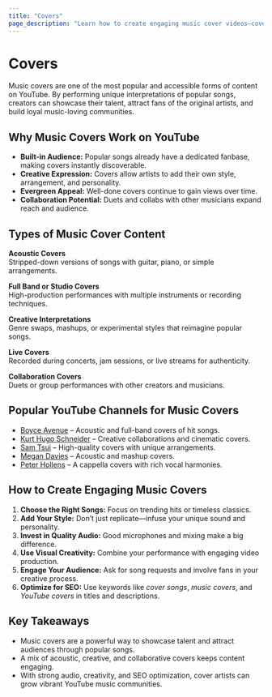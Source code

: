 ```yaml
---
title: "Covers"
page_description: "Learn how to create engaging music cover videos—covering popular songs, unique interpretations, collaborations, and performance tips."
---
```


# Covers

Music covers are one of the most popular and accessible forms of content on YouTube. By performing unique interpretations of popular songs, creators can showcase their talent, attract fans of the original artists, and build loyal music-loving communities.

## Why Music Covers Work on YouTube

- **Built-in Audience:** Popular songs already have a dedicated fanbase, making covers instantly discoverable.  
- **Creative Expression:** Covers allow artists to add their own style, arrangement, and personality.  
- **Evergreen Appeal:** Well-done covers continue to gain views over time.  
- **Collaboration Potential:** Duets and collabs with other musicians expand reach and audience.  

## Types of Music Cover Content

**Acoustic Covers**  
Stripped-down versions of songs with guitar, piano, or simple arrangements.  

**Full Band or Studio Covers**  
High-production performances with multiple instruments or recording techniques.  

**Creative Interpretations**  
Genre swaps, mashups, or experimental styles that reimagine popular songs.  

**Live Covers**  
Recorded during concerts, jam sessions, or live streams for authenticity.  

**Collaboration Covers**  
Duets or group performances with other creators and musicians.  

## Popular YouTube Channels for Music Covers

- [Boyce Avenue](https://www.youtube.com/@boyceavenue) – Acoustic and full-band covers of hit songs.  
- [Kurt Hugo Schneider](https://www.youtube.com/@KurtHugoSchneider) – Creative collaborations and cinematic covers.  
- [Sam Tsui](https://www.youtube.com/@thesamtsui) – High-quality covers with unique arrangements.  
- [Megan Davies](https://www.youtube.com/@MeganDaviesMusic) – Acoustic and mashup covers.  
- [Peter Hollens](https://www.youtube.com/@PeterHollens) – A cappella covers with rich vocal harmonies.  

## How to Create Engaging Music Covers

1. **Choose the Right Songs:** Focus on trending hits or timeless classics.  
2. **Add Your Style:** Don’t just replicate—infuse your unique sound and personality.  
3. **Invest in Quality Audio:** Good microphones and mixing make a big difference.  
4. **Use Visual Creativity:** Combine your performance with engaging video production.  
5. **Engage Your Audience:** Ask for song requests and involve fans in your creative process.  
6. **Optimize for SEO:** Use keywords like *cover songs*, *music covers*, and *YouTube covers* in titles and descriptions.  

## Key Takeaways

- Music covers are a powerful way to showcase talent and attract audiences through popular songs.  
- A mix of acoustic, creative, and collaborative covers keeps content engaging.  
- With strong audio, creativity, and SEO optimization, cover artists can grow vibrant YouTube music communities.  

